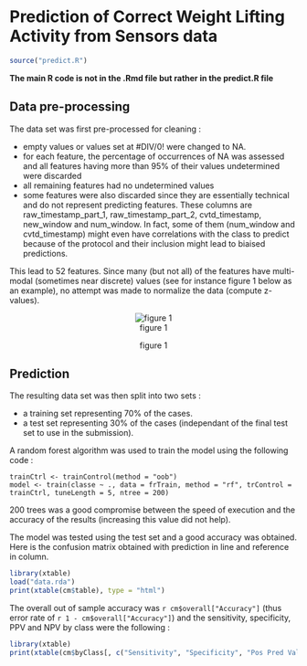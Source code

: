 Prediction of Correct Weight Lifting Activity from Sensors data
===============================================================

```r
source("predict.R")
```

**The main R code is not in the .Rmd file but rather in the predict.R file**

Data pre-processing
-------------------

The data set was first pre-processed for cleaning :

* empty values or values set at #DIV/0! were changed to NA.
* for each feature, the percentage of occurrences of NA was assessed and all features having more than 95% of their values undetermined were discarded
* all remaining features had no undetermined values
* some features were also discarded since they are essentially technical and do not represent predicting features. These columns are raw_timestamp_part_1, raw_timestamp_part_2, cvtd_timestamp, new_window and num_window. In fact, some of them (num_window and cvtd_timestamp) might even have correlations with the class to predict because of the protocol and their inclusion might lead to biaised predictions.

This lead to 52 features. Since many (but not all) of the features have multi-modal (sometimes near discrete) values (see for instance figure 1 below as an example), no attempt was made to normalize the data (compute z-values).

<center>![figure 1](yawBeltDist.png)</center>

<center>figure 1</center>

Prediction
----------

The resulting data set was then split into two sets :

* a training set representing 70% of the cases.
* a test set representing 30% of the cases (independant of the final test set to use in the submission).

A random forest algorithm was used to train the model using the following code :
```
trainCtrl <- trainControl(method = "oob")
model <- train(classe ~ ., data = frTrain, method = "rf", trControl = trainCtrl, tuneLength = 5, ntree = 200)
```

200 trees was a good compromise between the speed of execution and the accuracy of the results (increasing this value did not help).

The model was tested using the test set and a good accuracy was obtained. Here is the confusion matrix obtained with prediction in line and reference in column.

```r
library(xtable)
load("data.rda")
print(xtable(cm$table), type = "html")
```

The overall out of sample accuracy was `r cm$overall["Accuracy"]` (thus error rate of `r 1 - cm$overall["Accuracy"]`) and the sensitivity, specificity, PPV and NPV by class were the following :

```r
library(xtable)
print(xtable(cm$byClass[, c("Sensitivity", "Specificity", "Pos Pred Value", "Neg Pred Value")]), type = "html")
```





